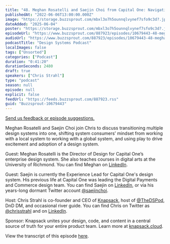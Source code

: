 ```yaml
---
title: "48. Meghan Rosatelli and Saejin Choi from Capital One: Navigating design system convergence, adoption, and contribution simultaneously"
publishedAt: "2022-06-06T13:00:00.000Z"
image: "https://storage.buzzsprout.com/mbxl3o7h5ounnqlvynef7sfo9c3d?.jpg"
dateAdded: "2025-06-04"
poster: "https://storage.buzzsprout.com/mbxl3o7h5ounnqlvynef7sfo9c3d?.jpg"
episodeUrl: "https://www.buzzsprout.com/887923/episodes/10679443-48-meghan-rosatelli-and-saejin-choi-from-capital-one-navigating-design-system-convergence-adoption-and-contribution-simultaneously.mp3"
audioUrl: "https://www.buzzsprout.com/887923/episodes/10679443-48-meghan-rosatelli-and-saejin-choi-from-capital-one-navigating-design-system-convergence-adoption-and-contribution-simultaneously.mp3"
podcastTitle: "Design Systems Podcast"
localImages: false
tags: ["Unsorted"]
categories: ["Podcast"]
duration: "0:41:20"
durationSeconds: 2480
draft: true
speakers: ["Chris Strahl"]
type: "podcast"
season: null
episode: null
explicit: false
feedUrl: "https://feeds.buzzsprout.com/887923.rss"
guid: "Buzzsprout-10679443"
---
```

[Send us feedback or episode suggestions.](https://www.buzzsprout.com/twilio/text_messages/887923/open_sms)

Meghan Rosatelli and Saejin Choi join Chris to discuss transitioning multiple design systems into one, shifting system consumers’ mindset from working with a local system to working with a global system, and using play to drive excitement and adoption of a design system.  
  
Guest: Meghan Rosatelli is the Director of Design for Capital One’s enterprise design system. She also teaches courses in digital arts at the University of Richmond. You can find Meghan on [LinkedIn](https://www.linkedin.com/in/meghanrosatelli/).  
  
Guest: Saejin is currently the Experience Lead for Capital One's design system. His previous life at Capital One was leading the Digital Payments and Commerce design team. You can find Saejin on [LinkedIn](https://www.linkedin.com/in/saejin/), or via his years-long dormant Twitter account [@saejinchoi](https://twitter.com/saejinchoi).  
  
Host: Chris Strahl is co-founder and CEO of [Knapsack](https://www.knapsack.cloud/), host of [@TheDSPod](https://twitter.com/thedspod), DnD DM, and occasional river guide. You can find Chris on Twitter as [@chrisstrahl](https://twitter.com/chrisstrahl) and on [LinkedIn](https://www.linkedin.com/in/chrisstrahl/).  
  
Sponsor: Knapsack unites your design, code, and content in a central source of truth for your entire product team. Learn more at [knapsack.cloud](https://www.knapsack.cloud/?utm_source=podcast).  
  
View the transcript of this episode [here](https://www.knapsack.cloud/blog/dsp-48-meghan-rosatelli-saejin-choi-capital-one).
